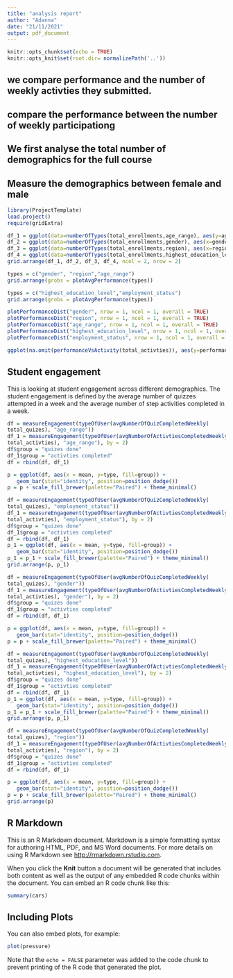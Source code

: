 ```yaml
---
title: "analysis report"
author: "Adanna"
date: "21/11/2021"
output: pdf_document
---
```


```r
knitr::opts_chunk$set(echo = TRUE)
knitr::opts_knit$set(root.dir= normalizePath('..'))
```


## we compare performance and the number of weekly activties they submitted.
## compare the performance between the number of weekly participationg
## We first analyse the total number of demographics for the full course
## Measure the demographics between female and male
```r
library(ProjectTemplate)
load.project()
require(gridExtra)
```

```r
df_1 = ggplot(data=numberOfTypes(total_enrollments,age_range), aes(y=age_range, x=n, fill = age_range)) + geom_bar(stat="identity") + scale_colour_brewer("Diamond\nclarity")
df_2 = ggplot(data=numberOfTypes(total_enrollments,gender), aes(x=gender, y=n)) + geom_bar(stat="identity", fill = "blue")
df_3 = ggplot(data=numberOfTypes(total_enrollments,region), aes(x=region, y=n)) + geom_bar(stat="identity", fill = "blue")
df_4 = ggplot(data=numberOfTypes(total_enrollments,highest_education_level), aes(y=highest_education_level, x=n)) + geom_bar(stat="identity", fill = "blue")
grid.arrange(df_1, df_2, df_3, df_4, ncol = 2, nrow = 2)
```


```r
types = c("gender", "region","age_range")
grid.arrange(grobs = plotAvgPerformance(types))

types = c("highest_education_level","employment_status")
grid.arrange(grobs = plotAvgPerformance(types))
```

```r
plotPerformanceDist("gender", nrow = 1, ncol = 1, overall = TRUE)
plotPerformanceDist("region", nrow = 1, ncol = 1, overall = TRUE)
plotPerformanceDist("age_range", nrow = 1, ncol = 1, overall = TRUE)
plotPerformanceDist("highest_education_level", nrow = 1, ncol = 1, overall = TRUE)
plotPerformanceDist("employment_status", nrow = 1, ncol = 1, overall = TRUE)
```

```r
ggplot(na.omit(performanceVsActivity(total_activties)), aes(y=performance, x=num_of_activties_completed)) + geom_point() + geom_smooth(method = "lm")
```
## Student engagement
This is looking at student engagement across different demographics. The student engagement is defined by the average number of quizzes attempted in a week and the average number of step activities completed in a week. 

```r
df = measureEngagement(typeOfUser(avgNumberOfQuizCompletedWeekly(
total_quizes), "age_range"))
df_1 = measureEngagement(typeOfUser(avgNumberOfActivtiesCompletedWeekly(
total_activties), "age_range"), by = 2)
df$group = "quizes done"
df_1$group = "activties completed"
df = rbind(df, df_1)

p = ggplot(df, aes(x = mean, y=type, fill=group)) + 
   geom_bar(stat="identity", position=position_dodge())
p = p + scale_fill_brewer(palette="Paired") + theme_minimal()

df = measureEngagement(typeOfUser(avgNumberOfQuizCompletedWeekly(
total_quizes), "employment_status"))
df_1 = measureEngagement(typeOfUser(avgNumberOfActivtiesCompletedWeekly(
total_activties), "employment_status"), by = 2)
df$group = "quizes done"
df_1$group = "activties completed"
df = rbind(df, df_1)
p_1 = ggplot(df, aes(x = mean, y=type, fill=group)) + 
   geom_bar(stat="identity", position=position_dodge())
p_1 = p_1 + scale_fill_brewer(palette="Paired") + theme_minimal()
grid.arrange(p, p_1)
```

```r
df = measureEngagement(typeOfUser(avgNumberOfQuizCompletedWeekly(
total_quizes), "gender"))
df_1 = measureEngagement(typeOfUser(avgNumberOfActivtiesCompletedWeekly(
total_activties), "gender"), by = 2)
df$group = "quizes done"
df_1$group = "activties completed"
df = rbind(df, df_1)

p = ggplot(df, aes(x = mean, y=type, fill=group)) + 
   geom_bar(stat="identity", position=position_dodge())
p = p + scale_fill_brewer(palette="Paired") + theme_minimal()

df = measureEngagement(typeOfUser(avgNumberOfQuizCompletedWeekly(
total_quizes), "highest_education_level"))
df_1 = measureEngagement(typeOfUser(avgNumberOfActivtiesCompletedWeekly(
total_activties), "highest_education_level"), by = 2)
df$group = "quizes done"
df_1$group = "activties completed"
df = rbind(df, df_1)
p_1 = ggplot(df, aes(x = mean, y=type, fill=group)) + 
   geom_bar(stat="identity", position=position_dodge())
p_1 = p_1 + scale_fill_brewer(palette="Paired") + theme_minimal()
grid.arrange(p, p_1)
```

```r
df = measureEngagement(typeOfUser(avgNumberOfQuizCompletedWeekly(
total_quizes), "region"))
df_1 = measureEngagement(typeOfUser(avgNumberOfActivtiesCompletedWeekly(
total_activties), "region"), by = 2)
df$group = "quizes done"
df_1$group = "activties completed"
df = rbind(df, df_1)

p = ggplot(df, aes(x = mean, y=type, fill=group)) + 
   geom_bar(stat="identity", position=position_dodge())
p = p + scale_fill_brewer(palette="Paired") + theme_minimal()
grid.arrange(p)
```

## R Markdown

This is an R Markdown document. Markdown is a simple formatting syntax for authoring HTML, PDF, and MS Word documents. For more details on using R Markdown see <http://rmarkdown.rstudio.com>.

When you click the **Knit** button a document will be generated that includes both content as well as the output of any embedded R code chunks within the document. You can embed an R code chunk like this:

```r
summary(cars)
```

## Including Plots

You can also embed plots, for example:

```r
plot(pressure)
```

Note that the `echo = FALSE` parameter was added to the code chunk to prevent printing of the R code that generated the plot.
